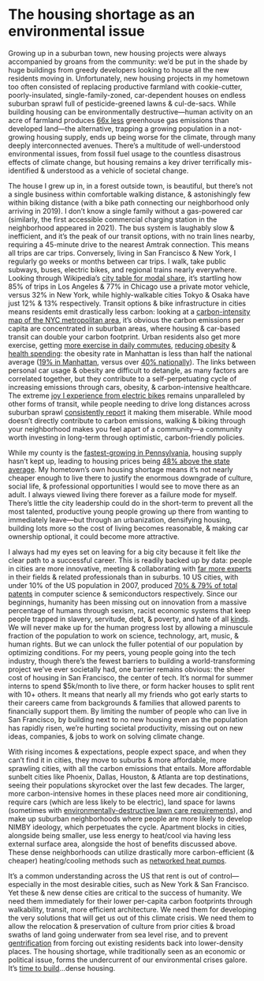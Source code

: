 # The housing shortage as an environmental issue

Growing up in a suburban town, new housing projects were always accompanied by groans from the community: we’d be put in the shade by huge buildings from greedy developers looking to house all the new residents moving in. Unfortunately, new housing projects in my hometown too often consisted of replacing productive farmland with cookie-cutter, poorly-insulated, single-family-zoned, car-dependent houses on endless suburban sprawl full of pesticide-greened lawns & cul-de-sacs. While building housing can be environmentally destructive—human activity on an acre of farmland produces [66x less](https://www.rilegislature.gov/Special/comdoc/House%20Finance/02-16-2022--Article%205%20%20Question%203%20--American%20Farmland%20Trust.pdf) greenhouse gas emissions than developed land—the alternative, trapping a growing population in a not-growing housing supply, ends up being worse for the climate, through many deeply interconnected avenues. There’s a multitude of well-understood environmental issues, from fossil fuel usage to the countless disastrous effects of climate change, but housing remains a key driver terrifically mis-identified & understood as a vehicle of societal change.

The house I grew up in, in a forest outside town, is beautiful, but there’s not a single business within comfortable walking distance, & astonishingly few within biking distance (with a bike path connecting our neighborhood only arriving in 2019). I don’t know a single family without a gas-powered car (similarly, the first accessible commercial charging station in the neighborhood appeared in 2021). The bus system is laughably slow & inefficient, and it’s the peak of our transit options, with no train lines nearby, requiring a 45-minute drive to the nearest Amtrak connection. This means all trips are car trips. Conversely, living in San Francisco & New York, I regularly go weeks or months between car trips. I walk, take public subways, buses, electric bikes, and regional trains nearly everywhere. Looking through Wikipedia’s [city table for modal share](https://en.wikipedia.org/wiki/Modal_share), it’s startling how 85% of trips in Los Angeles & 77% in Chicago use a private motor vehicle, versus 32% in New York, while highly-walkable cities Tokyo & Osaka have just 12% & 13% respectively. Transit options & bike infrastructure in cities means residents emit drastically less carbon: looking at a [carbon-intensity map of the NYC metropolitan area](https://pubs.acs.org/doi/10.1021/es4034364), it’s obvious the carbon emissions per capita are concentrated in suburban areas, where housing & car-based transit can double your carbon footprint. Urban residents also get more exercise, getting [more exercise in daily commutes](https://www.ncbi.nlm.nih.gov/pmc/articles/PMC8744747/), [reducing obesity](https://news.illinois.edu/view/6367/205328) & [health spending](https://www.healthycommunitieshealthyfuture.org/learn-the-facts/economic-costs-of-obesity/): the obesity rate in Manhattan is less than half the national average ([19% in Manhattan](https://www.health.ny.gov/statistics/prevention/injury_prevention/information_for_action/docs/2021-02_ifa_report.pdf), versus over [40% nationally](https://www.cdc.gov/obesity/data/adult.html)). The links between personal car usage & obesity are difficult to detangle, as many factors are correlated together, but they contribute to a self-perpetuating cycle of increasing emissions through cars, obesity, & carbon-intensive healthcare. The extreme [joy I experience from electric bikes](https://craigmod.com/essays/electric_bikes/) remains unparalleled by other forms of transit, while people needing to drive long distances across suburban sprawl [consistently report](https://www.ncbi.nlm.nih.gov/pmc/articles/PMC3226527/) it making them miserable. While mood doesn’t directly contribute to carbon emissions, walking & biking through your neighborhood makes you feel apart of a community—a community worth investing in long-term through optimistic, carbon-friendly policies.

While my county is the [fastest-growing in Pennsylvania](https://www.pabusinesscentral.com/articles/the-expansion-of-state-college-and-other-towns-in-centre-county-is-terrific-news-for-business/), housing supply hasn’t kept up, leading to housing prices being [48% above the state average](https://academy.psu.edu/documents/current/policy-proposals/2018/affordable_housing.pdf). My hometown’s own housing shortage means it’s not nearly cheaper enough to live there to justify the enormous downgrade of culture, social life, & professional opportunities I would see to move there as an adult. I always viewed living there forever as a failure mode for myself. There’s little the city leadership could do in the short-term to prevent all the most talented, productive young people growing up there from wanting to immediately leave—but through an urbanization, densifying housing, building lots more so the cost of living becomes reasonable, & making car ownership optional, it could become more attractive.

I always had my eyes set on leaving for a big city because it felt like *the* clear path to a successful career. This is readily backed up by data: people in cities are more innovative, meeting & collaborating with [far more experts](https://papers.ssrn.com/sol3/papers.cfm?abstract_id=3423143) in their fields & related professionals than in suburbs. 10 US cities, with under 10% of the US population in 2007, produced [70% & 79% of total patents](https://eml.berkeley.edu/~moretti/clusters.pdf) in computer science & semiconductors respectively. Since our beginnings, humanity has been missing out on innovation from a massive percentage of humans through sexism, racist economic systems that keep people trapped in slavery, servitude, debt, & poverty, and hate of all [kinds](https://en.wikipedia.org/wiki/Alan_Turing#Death). We will never make up for the human progress lost by allowing a minuscule fraction of the population to work on science, technology, art, music, & human rights. But we can unlock the fuller potential of our population by optimizing conditions. For my peers, young people going into the tech industry, though there’s the fewest barriers to building a world-transforming project we’ve ever societally had, one barrier remains obvious: the sheer cost of housing in San Francisco, the center of tech. It’s normal for summer interns to spend $5k/month to live there, or form hacker houses to split rent with 10+ others. It means that nearly all my friends who got early starts to their careers came from backgrounds & families that allowed parents to financially support them. By limiting the number of people who can live in San Francisco, by building next to no new housing even as the population has rapidly risen, we’re hurting societal productivity, missing out on new ideas, companies, & jobs to work on solving climate change.

With rising incomes & expectations, people expect space, and when they can’t find it in cities, they move to suburbs & more affordable, more sprawling cities, with all the carbon emissions that entails. More affordable sunbelt cities like Phoenix, Dallas, Houston, & Atlanta are top destinations, seeing their populations skyrocket over the last few decades. The larger, more carbon-intensive homes in these places need more air conditioning, require cars (which are less likely to be electric), land space for lawns (sometimes with [environmentally-destructive lawn care requirements](https://www.nytimes.com/2022/08/09/opinion/lawns-water-environment.html)), and make up suburban neighborhoods where people are more likely to develop NIMBY ideology, which perpetuates the cycle. Apartment blocks in cities, alongside being smaller, use less energy to heat/cool via having less external surface area, alongside the host of benefits discussed above. These dense neighborhoods can utilize drastically more carbon-efficient (& cheaper) heating/cooling methods such as [networked heat pumps](https://www.worksinprogress.co/issue/local-warming/).

It’s a common understanding across the US that rent is out of control—especially in the most desirable cities, such as New York & San Francisco. Yet these & new dense cities are critical to the success of humanity. We need them immediately for their lower per-capita carbon footprints through walkability, transit, more efficient architecture. We need them for developing the very solutions that will get us out of this climate crisis. We need them to allow the relocation & preservation of culture from prior cities & broad swaths of land going underwater from sea level rise, and to prevent [gentrification](https://www.theatlantic.com/ideas/archive/2021/01/anti-growth-alliance-fueled-urban-gentrification/617525/) from forcing out existing residents back into lower-density places. The housing shortage, while traditionally seen as an economic or political issue, forms the undercurrent of our environmental crises galore. It’s [time to build](https://www.vox.com/2020/4/22/21228469/marc-andreessen-build-government-coronavirus)…dense housing.
